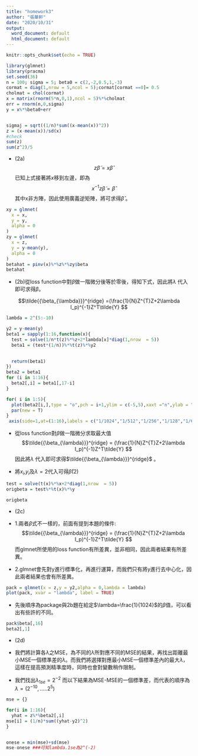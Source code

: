 ---
title: "homework3"
author: "張華軒"
date: "2020/10/31"
output:
  word_document: default
  html_document: default
---

```{r setup, include=FALSE}
knitr::opts_chunk$set(echo = TRUE)
```
```{r,echo = FALSE,include = FALSE}
library(glmnet)
library(pracma)
set.seed(36)
n = 100; sigma = 5; beta0 = c(2,-2,0.5,1,-3)
cormat = diag(1,nrow = 5,ncol = 5);cormat[cormat ==0]= 0.5
cholmat = chol(cormat)
x = matrix(rnorm(5*n,0,1),ncol = 5)%*%cholmat
err = rnorm(n,0,sigma)
y = x%*%beta0+err



```
```{r,echo = FALSE,include=FALSE}
sigmaj = sqrt((1/n)*sum((x-mean(x))^2))
z = (x-mean(x))/sd(x)
#check
sum(z)
sum(z^2)/5
```

- (2a)$$z\tilde{\beta} = x\hat{\beta}$$已知上式接著將$x$移到左邊，即為$$x^{-1}z\tilde{\beta} = \hat{\beta}$$其中x非方陣，因此使用廣義逆矩陣，將可求得$\hat{\beta}$ 。
```{r,echo = FALSE}
xy = glmnet(
  x = x,
  y = y,
  alpha = 0
)
zy = glmnet(
  x = z,
  y = y-mean(y),
  alpha = 0
)
betahat = pinv(x)%*%z%*%zy$beta
betahat
```

- (2b)從loss function中對$\beta$做一階微分後等於零後，得知下式，因此將$\lambda$ 代入即可求得$\beta$。

$$\tilde{{\beta_{\lambda}}}^{ridge} =(\frac{1}{N}Z^{T}Z+2\lambda I_p)^{-1}Z^T\tilde{Y} $$

```{r,echo = FALSE}
lambda = 2^(5:-10)

y2 = y-mean(y)
beta1 = sapply(1:16,function(x){
  test = solve(1/n*t(z)%*%z+2*lambda[x]*diag(1,nrow  = 5))
  beta1 = (test*(1/n))%*%t(z)%*%y2

  
  return(beta1)
})
beta2 = beta1
for (i in 1:16){
  beta2[,i] = beta1[,17-i] 
}

for( i in 1:5){
  plot(beta2[i,],type = "o",pch = i+1,ylim = c(-5,5),xaxt ="n",ylab = "beta",xlab = "lambda")
  par(new = T)
}
 axis(side=1,at=(1:16),labels = c("1/1024","1/512","1/256","1/128","1/64","1/32","1/16","1/8","1/4","1/2","1","2","4","8","16","32"),las=2)


```

- 從loss function對$\beta$做一階微分求取最大值$$\tilde{{\beta_{\lambda}}}^{ridge} = (\frac{1}{N}Z^{T}Z+2\lambda I_p)^{-1}Z^T\tilde{Y} $$因此將$\lambda$ 代入即可求得$\tilde{{\beta_{\lambda}}}^{ridge}$ 。

- 將$x_i$,$y_i$及$\lambda =2$代入可得$\hat{{\beta}}(2)$
```{r,echo = FALSE}
test = solve(t(x)%*%x+2*diag(1,nrow  = 5))
origbeta = test%*%t(x)%*%y

origbeta

```

- (2c)
- 1.兩者$\beta$式不一樣的，前面有提到本題的條件:$$\tilde{{\beta_{\lambda}}}^{ridge} = (\frac{1}{N}Z^{T}Z+2\lambda I_p)^{-1}Z^T\tilde{Y} $$而glmnet所使用的loss function有所差異，並非相同，因此兩者結果有所差異。

- 2.glmnet會先對y進行標準化，再進行運算，而我們只有將y進行去中心化，因此兩者結果也會有所差異。

```{r,echo = FALSE}
pack = glmnet(x = z,y = y2,alpha = 0,lambda = lambda)
plot(pack, xvar = "lambda", label = TRUE)

```


- 先後順序為package與2b題在給定$\lambda=\frac{1}{1024}$的$\beta$值，可以看出有些許的不同。

```{r,echo = FALSE}
pack$beta[,16]
beta2[,1]

```

- (2d)

- 我們將計算各$\lambda$之MSE，為不同的$\lambda$所對應不同的MSE的結果，再找出距離最小MSE一個標準差的$\lambda$。而我們將選擇對應最小MSE一個標準差內的最大$\lambda$，這樣在提高預測精準度時，同時也會對變數稍作限制。

- 我們找出$\lambda_{1se} = 2^{-2}$ 而以下結果為MSE-MSE的一個標準差，而代表的順序為$\lambda=(2^{-10},.....2^5)$

```{r,echo = FALSE}

mse = {}

for(i in 1:16){
  yhat = z%*%beta2[,i]
mse[i] = (1/n)*sum((yhat-y2)^2)
}


onese = min(mse)+sd(mse)
mse-onese ###可知lambda.1se為2^(-2)

```
